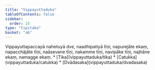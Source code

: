 ```yaml
---
title: "Vippayuttaduka"
tableOfContents: false
sidebar:
  order: 15
type: "tipitaka"
basket: "ab"
---
```



<DynamicBreadcrumb />

<Division number="246">

<Paragraph number="784">
Vippayuttapaccayā nahetuyā dve, naadhipatiyā tīṇi, napurejāte ekaṃ, napacchājāte tīṇi, naāsevane tīṇi, nakamme tīṇi, navipāke tīṇi, najhāne ekaṃ, namagge ekaṃ.

</Paragraph>
</Division>

<TableOfContents>
* [Tika](vippayuttaduka/tika)
* [Catukka](vippayuttaduka/catukka)
* [Dvādasaka](vippayuttaduka/dvadasaka)
</TableOfContents>